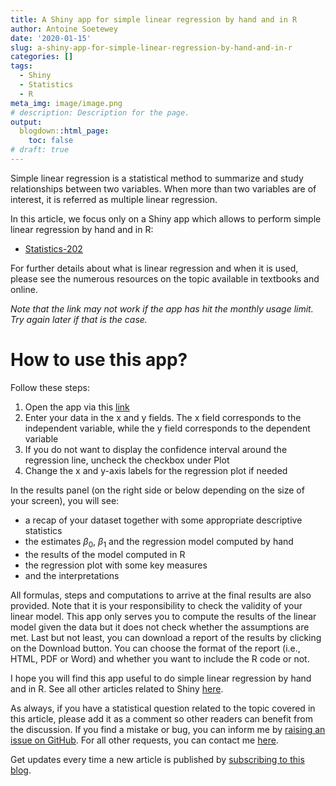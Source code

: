 ```yaml
---
title: A Shiny app for simple linear regression by hand and in R
author: Antoine Soetewey
date: '2020-01-15'
slug: a-shiny-app-for-simple-linear-regression-by-hand-and-in-r
categories: []
tags:
  - Shiny
  - Statistics
  - R
meta_img: image/image.png
# description: Description for the page.
output:
  blogdown::html_page:
    toc: false
# draft: true
---
```


Simple linear regression is a statistical method to summarize and study relationships between two variables. When more than two variables are of interest, it is referred as multiple linear regression.

In this article, we focus only on a Shiny app which allows to perform simple linear regression by hand and in R:

* [Statistics-202](https://antoinesoetewey.shinyapps.io/statistics-202/)

For further details about what is linear regression and when it is used, please see the numerous resources on the topic available in textbooks and online.

*Note that the link may not work if the app has hit the monthly usage limit. Try again later if that is the case.*

# How to use this app?

Follow these steps:

1. Open the app via this [link](https://antoinesoetewey.shinyapps.io/statistics-202/)
1. Enter your data in the x and y fields. The x field corresponds to the independent variable, while the y field corresponds to the dependent variable
1. If you do not want to display the confidence interval around the regression line, uncheck the checkbox under Plot
1. Change the x and y-axis labels for the regression plot if needed

In the results panel (on the right side or below depending on the size of your screen), you will see:

* a recap of your dataset together with some appropriate descriptive statistics
* the estimates $\beta_0$, $\beta_1$ and the regression model computed by hand
* the results of the model computed in R
* the regression plot with some key measures
* and the interpretations

All formulas, steps and computations to arrive at the final results are also provided. Note that it is your responsibility to check the validity of your linear model. This app only serves you to compute the results of the linear model given the data but it does not check whether the assumptions are met. Last but not least, you can download a report of the results by clicking on the Download button. You can choose the format of the report (i.e., HTML, PDF or Word) and whether you want to include the R code or not.

I hope you will find this app useful to do simple linear regression by hand and in R. See all other articles related to Shiny [here](/tags/shiny/).

As always, if you have a statistical question related to the topic covered in this article, please add it as a comment so other readers can benefit from the discussion. If you find a mistake or bug, you can inform me by <a href="https://github.com/AntoineSoetewey/statsandr/issues" target="_blank" rel="noopener">raising an issue on GitHub</a>. For all other requests, you can contact me [here](/contact/).

Get updates every time a new article is published by [subscribing to this blog](/subscribe/).
